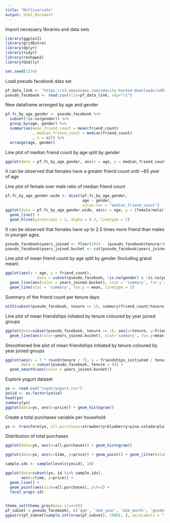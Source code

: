 ```yaml
---
title: "Multivariate"
output: html_document
---
```


Import necessary libraries and data sets
```r
library(ggplot2)
library(gridExtra)
library(dplyr) 
library(tidyr)
library(reshape2)
library(GGally)

set.seed(1234)
```

Load pseudo facebook data set
```r
pf_data_link <- "https://s3.amazonaws.com/udacity-hosted-downloads/ud651/pseudo_facebook.tsv"
pseudo_facebook <- read.csv(file=pf_data_link, sep="\t")
```

New dataframe arranged by age and gender
```r
pf.fc_by_age_gender <- pseudo_facebook %>%
  subset(!is.na(gender)) %>%
  group_by(age, gender) %>% 
  summarise(mean_friend_count = mean(friend_count)
            , median_friend_count = median(friend_count)
            , n = n()) %>%
  arrange(age, gender)
```

Line plot of median friend count by age split by gender
```r
ggplot(data = pf.fc_by_age_gender, aes(x = age, y = median_friend_count, color = gender)) + geom_line()
```

It can be observed that females have a greater friend count until ~65 year of age

Line plot of female over male ratio of median friend count 
```r
pf.fc_by_age_gender.wide <- dcast(pf.fc_by_age_gender, 
                                  age ~ gender,
                                  value.var = "median_friend_count")
ggplot(data = pf.fc_by_age_gender.wide, aes(x = age, y = (female/male))) + 
  geom_line() +
  geom_hline(yintercept = 1, alpha = 0.3, linetype = 2)
```
It can be observed that females have up to 2.5 times more friend than males in younger ages.

```r
pseudo_facebook$years_joined <- floor(2014 - (pseudo_facebook$tenure/365))
pseudo_facebook$years_joined.bucket <- cut(pseudo_facebook$years_joined, c(2004, 2009, 2011, 2012, 2014))
```

Line plot of mean friend count by age split by gender (Including grand mean)
```r
ggplot(aes(x = age, y = friend_count), 
              data = subset(pseudo_facebook, !is.na(gender) & !is.na(years_joined.bucket))) + 
  geom_line(aes(color = years_joined.bucket), stat = 'summary', fun.y = mean) +
  geom_line(stat = 'summary', fun.y = mean, linetype = 2)
```

Summary of the friend count per tenure days 
```r
with(subset(pseudo_facebook, tenure >= 1), summary(friend_count/tenure))
```

Line plot of mean friendships initiated by tenure coloured by year joined groups
```r
ggplot(data=subset(pseudo_facebook, tenure >= 1), aes(x=tenure, y=friendships_initiated/tenure)) +
  geom_line(aes(color=years_joined.bucket), stat='summary', fun.y=mean)
```

Smoothened line plot of mean friendships initiated by tenure coloured by year joined groups
```r
ggplot(aes(x = 7 * round(tenure / 7), y = friendships_initiated / tenure),
       data = subset(pseudo_facebook, tenure > 0)) +
  geom_smooth(aes(color = years_joined.bucket))
```

Explore yogurt dataset
```r
yo <- read.csv("input/yogurt.csv")
yo$id <- as.factor(yo$id) 
head(yo)
summary(yo)
ggplot(data=yo, aes(x=price)) + geom_histogram()
```
Create a total purchases variable per household
```r
yo <- transform(yo, all.purchases=strawberry+blueberry+pina.colada+plain+mixed.berry)
```

Distribution of total purchases
```r
ggplot(data=yo, aes(x=all.purchases)) + geom_histogram()
```

```r
ggplot(data=yo, aes(x=time, y=price)) + geom_point() + geom_jitter(alpha=1/4, shape=21)
```

```r

sample.ids <- sample(levels(yo$id), 16)

ggplot(data=subset(yo, id %in% sample.ids), 
       aes(x=time, y=price)) +
  geom_line() +
  geom_point(aes(size=all.purchases), pch=1) +
  facet_wrap(~id)
  
```

```r
theme_set(theme_grey(base_size=5))
pf_subset = pseudo_facebook[, c('age', 'dob_year', 'dob_month', 'gender', 'tenure')]
ggpairs(pf_subset[sample.int(nrow(pf_subset), 1000), ], axisLabels = "internal")
```

